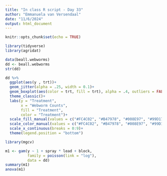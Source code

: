 ```yaml
---
title: "In class R script - Day 33"
author: "Emmanuela van Versendaal"
date: "11/6/2024"
output: html_document
---
```


```r
knitr::opts_chunk$set(echo = TRUE)
```

```r
library(tidyverse)
library(agridat)

data(beall.webworms)
dd <- beall.webworms
str(dd)

dd %>% 
  ggplot(aes(y , trt))+
  geom_jitter(alpha = .25, width = 0.1)+
  geom_boxplot(aes(color = trt, fill = trt), alpha = .4, outliers = FALSE)+
  theme_classic()+
  labs(y = "Treatment",
       x = "Webworm Counts",
       fill = "Treatment", 
       color = "Treatment")+
  scale_fill_manual(values = c("#FC4C02", "#B47978", "#008E97", "#99D17B"))+
  scale_color_manual(values = c("#FC4C02", "#B47978", "#008E97", "#99D17B"))+
  scale_x_continuous(breaks = 0:9)+
  theme(legend.position = "bottom")

```

```r
library(mgcv)

m1 <- gam(y ~ 1 + spray * lead + block,
          family = poisson(link = "log"),
          data = dd)
summary(m1)
anova(m1)
```

